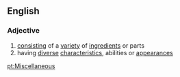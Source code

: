 ==English==

===Adjective===
# [[consist]]ing of a [[variety]] of [[ingredient]]s or parts
# having [[diverse]] [[characteristic]]s, abilities or [[appearance]]s

[[pt:Miscellaneous]]